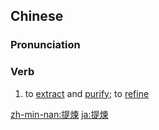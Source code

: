 {{also|提炼}}
==Chinese==
{{zh-forms|s=提炼}}

===Pronunciation===
{{zh-pron
|m=tíliàn
|c=tai4 lin6
|h=pfs=thì-lien
|mn=thê-liān
|cat=v
}}

===Verb===
{{zh-verb}}

# {{lb|zh|Advanced Mandarin}} to [[extract]] and [[purify]]; to [[refine]]

[[zh-min-nan:提煉]]
[[ja:提煉]]